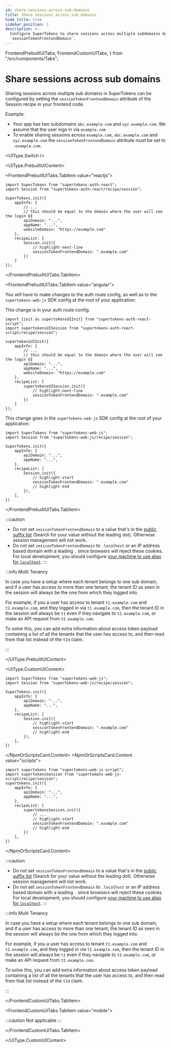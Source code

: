 ```yaml
---
id: share-sessions-across-sub-domains
title: Share sessions across sub domains
hide_title: true
sidebar_position: 1
description: >-
  Configure SuperTokens to share sessions across multiple subdomains by setting
  `sessionTokenFrontendDomain`.
---
```


  FrontendPrebuiltUITabs,
  FrontendCustomUITabs,
} from "/src/components/Tabs";

# Share sessions across sub domains

Sharing sessions across multiple sub domains in SuperTokens can be configured by setting the `sessionTokenFrontendDomain` attribute of the Session recipe in your frontend code.

Example:
 - Your app has two subdomains `abc.example.com` and `xyz.example.com`. We assume that the user logs in via `example.com`
 - To enable sharing sessions across `example.com`, `abc.example.com` and `xyz.example.com` the `sessionTokenFrontendDomain` attribute must be set to `.example.com`.

<UIType.Switch />

<UIType.PrebuiltUIContent>

<FrontendPrebuiltUITabs>

<FrontendPrebuiltUITabs.TabItem value="reactjs">

```tsx
import SuperTokens from "supertokens-auth-react";
import Session from "supertokens-auth-react/recipe/session";

SuperTokens.init({
    appInfo: {
        // ...
        // this should be equal to the domain where the user will see the login UI
        apiDomain: "...",
        appName: "...",
        websiteDomain: "https://example.com"
    },
    recipeList: [
        Session.init({
            // highlight-next-line
            sessionTokenFrontendDomain: ".example.com"
        })
    ]
});
```

</FrontendPrebuiltUITabs.TabItem>

<FrontendPrebuiltUITabs.TabItem value="angular">

You will have to make changes to the auth route config, as well as to the `supertokens-web-js` SDK config at the root of your application:

This change is in your auth route config.

```tsx
import {init as supertokensUIInit} from "supertokens-auth-react-script";
import supertokensUISession from "supertokens-auth-react-script/recipe/session";

supertokensUIInit({
    appInfo: {
        // ...
        // this should be equal to the domain where the user will see the login UI
        apiDomain: "...",
        appName: "...",
        websiteDomain: "https://example.com"
    },
    recipeList: [
        supertokensUISession.init({
            // highlight-next-line
            sessionTokenFrontendDomain: ".example.com"
        })
    ]
});
```

This change goes in the `supertokens-web-js` SDK config at the root of your application:

```tsx
import SuperTokens from "supertokens-web-js";
import Session from "supertokens-web-js/recipe/session";

SuperTokens.init({
    appInfo: {
        apiDomain: "...",
        appName: "...",
    },
    recipeList: [
        Session.init({
            // highlight-start
            sessionTokenFrontendDomain: ".example.com"
            // highlight-end 
        }),
    ],
})
```

</FrontendPrebuiltUITabs.TabItem>

</FrontendPrebuiltUITabs>

:::caution
- Do not set `sessionTokenFrontendDomain` to a value that's in the [public suffix list](https://publicsuffix.org/list/public_suffix_list.dat) (Search for your value without the leading dot). Otherwise session management will not work.
- Do not set `sessionTokenFrontendDomain` to `.localhost` or an IP address based domain with a leading `.` since browsers will reject these cookies. For local development, you should configure [your machine to use alias for `localhost`](https://superuser.com/questions/152146/how-to-alias-a-hostname-on-mac-osx).
:::

:::info Multi Tenancy

In case you have a setup where each tenant belongs to one sub domain, and if a user has access to more than one tenant, the tenant ID as seen in the session will always be the one from which they logged into.

For example, if you a user has access to tenant `t1.example.com` and `t2.example.com`, and they logged in via `t1.example.com`, then the tenant ID in the session will always be `t1` even if they navigate to `t2.example.com`, or make an API request from `t2.example.com`.

To solve this, you can add extra information about access token payload containing a list of all the tenants that the user has access to, and then read from that list instead of the `tId` claim.

:::

</UIType.PrebuiltUIContent>

<UIType.CustomUIContent>

<FrontendCustomUITabs>
<FrontendCustomUITabs.TabItem value="web">

<NpmOrScriptsCard>
<NpmOrScriptsCard.Content value="npm">

```tsx
import SuperTokens from "supertokens-web-js";
import Session from "supertokens-web-js/recipe/session";

SuperTokens.init({
    appInfo: {
        apiDomain: "...",
        appName: "...",
    },
    recipeList: [
        Session.init({
            // highlight-start
            sessionTokenFrontendDomain: ".example.com"
            // highlight-end 
        }),
    ],
})
```

</NpmOrScriptsCard.Content>
<NpmOrScriptsCard.Content value="scripts">

```tsx
import supertokens from "supertokens-web-js-script";
import supertokensSession from "supertokens-web-js-script/recipe/session";
supertokens.init({
    appInfo: {
        apiDomain: "...",
        appName: "...",
    },
    recipeList: [
        supertokensSession.init({
            // ...
            // highlight-start
            sessionTokenFrontendDomain: ".example.com"
            // highlight-end
        })
    ],
})
```

</NpmOrScriptsCard.Content>
</NpmOrScriptsCard>

:::caution
- Do not set `sessionTokenFrontendDomain` to a value that's in the [public suffix list](https://publicsuffix.org/list/public_suffix_list.dat) (Search for your value without the leading dot). Otherwise session management will not work.
- Do not set `sessionTokenFrontendDomain` to `.localhost` or an IP address based domain with a leading `.` since browsers will reject these cookies. For local development, you should configure [your machine to use alias for `localhost`](https://superuser.com/questions/152146/how-to-alias-a-hostname-on-mac-osx).
:::

:::info Multi Tenancy

In case you have a setup where each tenant belongs to one sub domain, and if a user has access to more than one tenant, the tenant ID as seen in the session will always be the one from which they logged into.

For example, if you a user has access to tenant `t1.example.com` and `t2.example.com`, and they logged in via `t1.example.com`, then the tenant ID in the session will always be `t1` even if they navigate to `t2.example.com`, or make an API request from `t2.example.com`.

To solve this, you can add extra information about access token payload containing a list of all the tenants that the user has access to, and then read from that list instead of the `tId` claim.

:::

</FrontendCustomUITabs.TabItem>

<FrontendCustomUITabs.TabItem value="mobile">

:::caution
Not applicable
:::

</FrontendCustomUITabs.TabItem>

</FrontendCustomUITabs>

</UIType.CustomUIContent>
